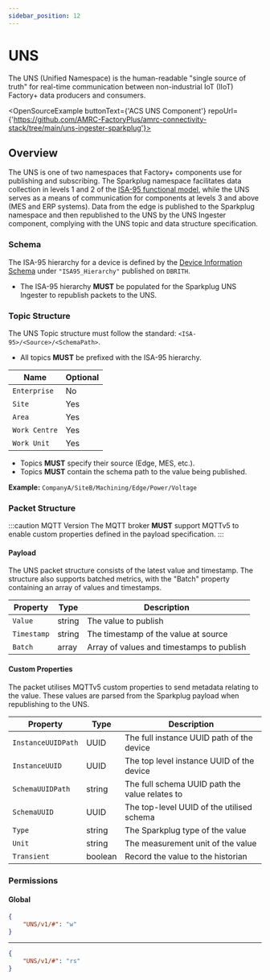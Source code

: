 ```yaml
---
sidebar_position: 12
---
```



# UNS

The UNS (Unified Namespace) is the human-readable "single source of truth" for real-time communication between
non-industrial IoT (IIoT) Factory+ data producers and consumers.

<OpenSourceExample buttonText={'ACS UNS Component'}
                   repoUrl={'https://github.com/AMRC-FactoryPlus/amrc-connectivity-stack/tree/main/uns-ingester-sparkplug'}>
</OpenSourceExample>

## Overview

<CentralCluster hilite="UNS"/>

The UNS is one of two namespaces that Factory+ components use for publishing and subscribing. The Sparkplug namespace facilitates data
collection in levels 1 and 2 of the [ISA-95 functional model](https://www.isa.org/intech-home/2021/october-2021/features/beyond-the-pyramid-using-isa95-for-industry-4-0-an),
while the UNS serves as a means of communication for components at levels 3 and above (MES and ERP systems). Data from
the edge is published to the Sparkplug namespace and then republished to the UNS by the UNS Ingester component, complying
with the UNS topic and data structure specification.

### Schema
The ISA-95 hierarchy for a device is defined by the [Device Information Schema](https://github.com/AMRC-FactoryPlus/schemas/blob/main/Common/Device_Information-v1.json)
under `"ISA95_Hierarchy"` published on `DBRITH`.
* The ISA-95 hierarchy **MUST** be populated for the Sparkplug UNS Ingester to republish packets to the UNS.

### Topic Structure
The UNS Topic structure must follow the standard: `<ISA-95>/<Source>/<SchemaPath>`.

* All topics **MUST** be prefixed with the ISA-95 hierarchy.

| Name          | Optional |
|--------------|----------|
| `Enterprise` | No       |
| `Site`       | Yes      |
| `Area`       | Yes      |
| `Work Centre`| Yes      |
| `Work Unit`  | Yes      |

* Topics **MUST** specify their source (Edge, MES, etc.).
* Topics **MUST** contain the schema path to the value being published.

**Example:** `CompanyA/SiteB/Machining/Edge/Power/Voltage`

### Packet Structure

:::caution MQTT Version
The MQTT broker **MUST** support MQTTv5 to enable custom properties defined in the payload specification.
:::

#### Payload
The UNS packet structure consists of the latest value and timestamp. The structure also supports
batched metrics, with the "Batch" property containing an array of values and timestamps.

| Property    | Type   | Description                                        |
|------------|--------|----------------------------------------------------|
| `Value`    | string | The value to publish                               |
| `Timestamp`| string | The timestamp of the value at source              |
| `Batch`    | array  | Array of values and timestamps to publish         |

#### Custom Properties
The packet utilises MQTTv5 custom properties to send metadata relating to the value. These values are parsed from the
Sparkplug payload when republishing to the UNS.

| Property           | Type    | Description                                    |
|--------------------|---------|------------------------------------------------|
| `InstanceUUIDPath` | UUID    | The full instance UUID path of the device      |
| `InstanceUUID`     | UUID    | The top level instance UUID of the device      |
| `SchemaUUIDPath`   | string  | The full schema UUID path the value relates to |
| `SchemaUUID`       | UUID    | The top-level UUID of the utilised schema      |
| `Type`            | string  | The Sparkplug type of the value                |
| `Unit`            | string  | The measurement unit of the value              |
| `Transient`       | boolean | Record the value to the historian              |

### Permissions

#### Global

<Permission type='Permission' name='Write to entire UNS'
            description='Write to all topics for the whole UNS'
            uuid='9fa6ff20-9d2a-4444-960c-40ebcf56f5b4'/>

```json
{
    "UNS/v1/#": "w"
}
```

---

<Permission type='Permission' name='Read entire UNS'
            description='Subscribe to and read all topics for the whole UNS'
            uuid='ffa40b36-3a61-4545-832a-2d1e8b860d63'/>

```json
{
    "UNS/v1/#": "rs"
}
```